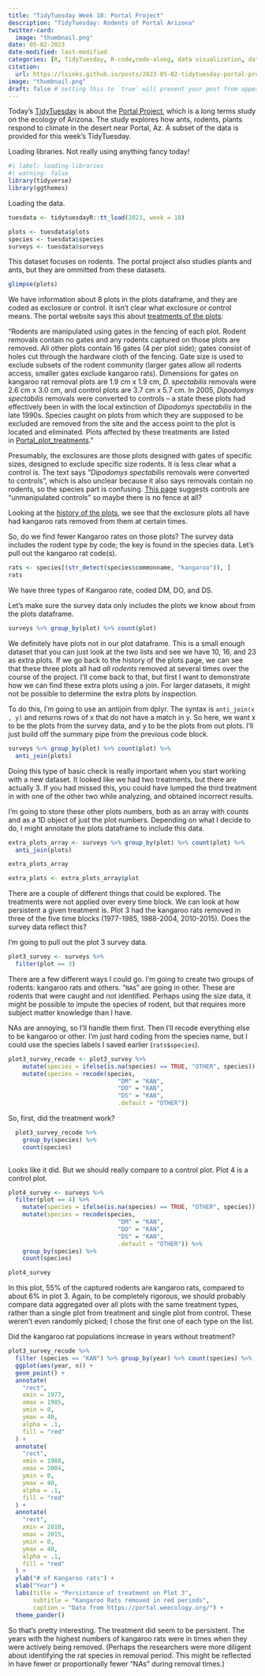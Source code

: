 ```yaml
---
title: "TidyTuesday Week 18: Portal Project"
description: "TidyTuesday: Rodents of Portal Arizona"
twitter-card:
  image: "thumbnail.png"
date: 05-02-2023
date-modified: last-modified
categories: [R, TidyTuesday, R-code,code-along, data visualization, data validation, exploratory data analysis] # self-defined categories
citation:
  url: https://lsinks.github.io/posts/2023-05-02-tidytuesday-portal-project/portal.html
image: "thumbnail.png"
draft: false # setting this to `true` will prevent your post from appearing on your listing page until you're ready!
---
```


Today's [TidyTuesday](https://github.com/rfordatascience/tidytuesday) is about the [Portal Project](https://portal.weecology.org/), which is a long terms study on the ecology of Arizona. The study explores how ants, rodents, plants respond to climate in the desert near Portal, Az. A subset of the data is provided for this week's TidyTuesday.

Loading libraries. Not really using anything fancy today!

```r
#| label: loading-libraries
#| warning: false
library(tidyverse)
library(ggthemes)

```

Loading the data.

```r
tuesdata <- tidytuesdayR::tt_load(2023, week = 18)

plots <- tuesdata$plots
species <- tuesdata$species
surveys <- tuesdata$surveys
```

This dataset focuses on rodents. The portal project also studies plants and ants, but they are ommitted from these datasets.

```r
glimpse(plots)
```

We have information about 8 plots in the plots dataframe, and they are coded as exclosure or control. It isn't clear what exclosure or control means. The portal website says this about [treatments of the plots](https://github.com/weecology/PortalData/blob/main/SiteandMethods/Methods.md#rodent-treatments):

"Rodents are manipulated using gates in the fencing of each plot. Rodent removals contain no gates and any rodents captured on those plots are removed. All other plots contain 16 gates (4 per plot side); gates consist of holes cut through the hardware cloth of the fencing. Gate size is used to exclude subsets of the rodent community (larger gates allow all rodents access, smaller gates exclude kangaroo rats). Dimensions for gates on kangaroo rat removal plots are 1.9 cm x 1.9 cm, *D. spectabilis* removals were 2.6 cm x 3.0 cm, and control plots are 3.7 cm x 5.7 cm. In 2005, *Dipodomys spectabilis* removals were converted to controls -- a state these plots had effectively been in with the local extinction of *Dipodomys spectabilis* in the late 1990s. Species caught on plots from which they are supposed to be excluded are removed from the site and the access point to the plot is located and eliminated. Plots affected by these treatments are listed in [Portal_plot_treatments](https://github.com/weecology/PortalData/blob/main/SiteandMethods/Portal_plot_treatments.csv)."

Presumably, the exclosures are those plots designed with gates of specific sizes, designed to exclude specific size rodents. It is less clear what a control is. The text says "*Dipodomys spectabilis* removals were converted to controls", which is also unclear because it also says removals contain no rodents, so the species part is confusing. [This page](https://github.com/weecology/PortalData/blob/main/SiteandMethods/Portal_plot_treatments.csv) suggests controls are "unmanipulated controls" so maybe there is no fence at all?

Looking at the [history of the plots](https://github.com/weecology/PortalData/blob/main/SiteandMethods/Portal_plot_treatments.csv), we see that the exclosure plots all have had kangaroo rats removed from them at certain times.

So, do we find fewer Kangaroo rates on those plots? The survey data includes the rodent type by code; the key is found in the species data. Let's pull out the kangaroo rat code(s).

```r

rats <- species[(str_detect(species$commonname, "kangaroo")), ]
rats
```

We have three types of Kangaroo rate, coded DM, DO, and DS.

Let's make sure the survey data only includes the plots we know about from the plots dataframe.

```r
surveys %>% group_by(plot) %>% count(plot) 

```

We definitely have plots not in our plot dataframe. This is a small enough dataset that you can just look at the two lists and see we have 10, 16, and 23 as extra plots. If we go back to the history of the plots page, we can see that these three plots all had *all rodents* removed at several times over the course of the project. I'll come back to that, but first I want to demonstrate how we can find these extra plots using a join. For larger datasets, it might not be possible to determine the extra plots by inspection.

To do this, I'm going to use an antijoin from dplyr. The syntax is `anti_join(x , y)` and returns rows of x that do not have a match in y. So here, we want x to be the plots from the survey data, and y to be the plots from out plots. I'll just build off the summary pipe from the previous code block.

```r
surveys %>% group_by(plot) %>% count(plot) %>%
  anti_join(plots)
```

Doing this type of basic check is really important when you start working with a new dataset. It looked like we had two treatments, but there are actually 3. If you had missed this, you could have lumped the third treatment in with one of the other two while analyzing, and obtained incorrect results.

I'm going to store these other plots numbers, both as an array with counts and as a 1D object of just the plot numbers. Depending on what I decide to do, I might annotate the plots dataframe to include this data.

```r
extra_plots_array <- surveys %>% group_by(plot) %>% count(plot) %>%
  anti_join(plots)

extra_plots_array

extra_plots <- extra_plots_array$plot

```

There are a couple of different things that could be explored. The treatments were not applied over every time block. We can look at how persistent a given treatment is. Plot 3 had the kangaroo rats removed in three of the five time blocks (1977-1985, 1988-2004, 2010-2015). Does the survey data reflect this?

I'm going to pull out the plot 3 survey data.

```r
plot3_survey <- surveys %>%
  filter(plot == 3)
```

There are a few different ways I could go. I'm going to create two groups of rodents: kangaroo rats and others. "`NA`s" are going in other. These are rodents that were caught and not identified. Perhaps using the size data, it might be possible to impute the species of rodent, but that requires more subject matter knowledge than I have.

NAs are annoying, so I'll handle them first. Then I'll recode everything else to be kangaroo or other. I'm just hard coding from the species name, but I could use the species labels I saved earlier (`rats$species`).

```r
plot3_survey_recode <- plot3_survey %>%
    mutate(species = ifelse(is.na(species) == TRUE, "OTHER", species)) %>%
    mutate(species = recode(species,
                               "DM" = "KAN",
                               "DO" = "KAN",
                               "DS" = "KAN",
                               .default = "OTHER")) 

```

So, first, did the treatment work?

```r
  plot3_survey_recode %>%
    group_by(species) %>%
    count(species)
    
```

Looks like it did. But we should really compare to a control plot. Plot 4 is a control plot.

```r
plot4_survey <- surveys %>%
  filter(plot == 4) %>%
    mutate(species = ifelse(is.na(species) == TRUE, "OTHER", species)) %>%
    mutate(species = recode(species,
                               "DM" = "KAN",
                               "DO" = "KAN",
                               "DS" = "KAN",
                               .default = "OTHER")) %>%
    group_by(species) %>%
    count(species)

plot4_survey
```

In this plot, 55% of the captured rodents are kangaroo rats, compared to about 6% in plot 3. Again, to be completely rigorous, we should probably compare data aggregated over all plots with the same treatment types, rather than a single plot from treatment and single plot from control. These weren't even randomly picked; I chose the first one of each type on the list.

Did the kangaroo rat populations increase in years without treatment?

```r
plot3_survey_recode %>%
  filter (species == "KAN") %>% group_by(year) %>% count(species) %>%
  ggplot(aes(year, n)) +
  geom_point() +
  annotate(
    "rect",
    xmin = 1977,
    xmax = 1985,
    ymin = 0,
    ymax = 40,
    alpha = .1,
    fill = "red"
  ) +
  annotate(
    "rect",
    xmin = 1988,
    xmax = 2004,
    ymin = 0,
    ymax = 40,
    alpha = .1,
    fill = "red"
  ) +
  annotate(
    "rect",
    xmin = 2010,
    xmax = 2015,
    ymin = 0,
    ymax = 40,
    alpha = .1,
    fill = "red"
  ) +
  ylab("# of Kangaroo rats") +
  xlab("Year") +
  labs(title = "Persistance of treatment on Plot 3",
       subtitle = "Kangaroo Rats removed in red periods",
       caption = "Data from https://portal.weecology.org/") +
  theme_pander()

```

So that's pretty interesting. The treatment did seem to be persistent. The years with the highest numbers of kangaroo rats were in times when they were actively being removed. (Perhaps the researchers were more diligent about identifying the rat species in removal period. This might be reflected in have fewer or proportionally fewer "NAs" during removal times.)
